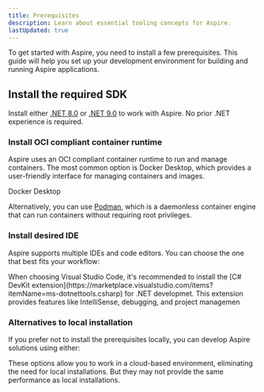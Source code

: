 ```yaml
---
title: Prerequisites
description: Learn about essential tooling concepts for Aspire.
lastUpdated: true
---
```



To get started with Aspire, you need to install a few prerequisites. This guide will help you set up your development environment for building and running Aspire applications.

## Install the required SDK

Install either [.NET 8.0](https://dotnet.microsoft.com/download/dotnet/8.0) or [.NET 9.0](https://dotnet.microsoft.com/download/dotnet/9.0) to work with Aspire. No prior .NET experience is required.

### Install OCI compliant container runtime

Aspire uses an OCI compliant container runtime to run and manage containers. The most common option is Docker Desktop, which provides a user-friendly interface for managing containers and images.

<LinkButton href="https://www.docker.com/products/docker-desktop" icon="seti:docker" iconPlacement="start" variant="secondary">
  Docker Desktop
</LinkButton>

Alternatively, you can use [Podman](https://podman.io/), which is a daemonless container engine that can run containers without requiring root privileges.

### Install desired IDE

Aspire supports multiple IDEs and code editors. You can choose the one that best fits your workflow:

<CardGrid>
  <LinkCard
    title="Visual Studio"
    href="https://visualstudio.microsoft.com/vs/"
    description="Visual Studio is a powerful IDE for .NET development. 
    It provides a rich set of features, including debugging, IntelliSense, and integrated Git support." />
  <LinkCard
    title="Visual Studio Code"
    icon="seti:visual-studio-code"
    href="https://code.visualstudio.com/"
    description="Visual Studio Code is a lightweight code editor with support for .NET development through extensions. It's ideal for cross-platform development and quick edits." />
  <LinkCard
    title="JetBrains Rider" 
    href="https://blog.jetbrains.com/dotnet/2024/02/19/jetbrains-rider-and-the-net-aspire-plugin"
    description="JetBrains Rider is a cross-platform .NET IDE that provides advanced code analysis, refactoring, and debugging capabilities." />
</CardGrid>

<IconAside type='tip' icon='vscode' title='Visual Studio Code Tip'>
  When choosing Visual Studio Code, it's recommended to install the [C# DevKit extension](https://marketplace.visualstudio.com/items?itemName=ms-dotnettools.csharp) for .NET developmet. This extension provides features like IntelliSense, debugging, and project managemen
</IconAside>


### Alternatives to local installation

If you prefer not to install the prerequisites locally, you can develop Aspire solutions using either:

<CardGrid>
  <LinkCard
    title="GitHub Codespaces"
    href="../get-started/github-codespaces.md" />
  <LinkCard
    title="Dev Containers"
    href="../get-started/dev-containers.md" />
</CardGrid>


<Aside type='note'>
  These options allow you to work in a cloud-based environment, eliminating the need for local installations. But they may not provide the same performance as local installations.
</Aside>


